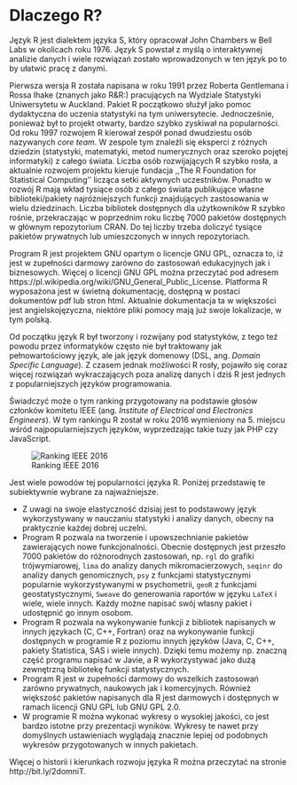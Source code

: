 # Dlaczego R? 
 
Język R jest dialektem języka S, który opracował John Chambers w Bell Labs w okolicach roku 1976. Język S powstał z myślą o interaktywnej analizie danych i wiele rozwiązań zostało wprowadzonych w ten język po to by ułatwić pracę z danymi.

Pierwsza wersja R została napisana w roku 1991 przez Roberta Gentlemana i Rossa Ihake (znanych jako R\&R:) pracujących na Wydziale Statystyki Uniwersytetu w Auckland. Pakiet R początkowo służył jako pomoc dydaktyczna do uczenia statystyki na tym uniwersytecie. Jednocześnie, ponieważ był to projekt otwarty, bardzo szybko zyskiwał na popularności. Od roku 1997 rozwojem R kierował zespół ponad dwudziestu osób nazywanych *core team*. W zespole tym znaleźli się eksperci z różnych dziedzin (statystyki, matematyki, metod numerycznych oraz szeroko pojętej informatyki) z całego świata. Liczba osób rozwijających R szybko rosła, a aktualnie rozwojem projektu kieruje fundacja ,,The R Foundation for Statistical Computing'' licząca setki aktywnych uczestników. Ponadto w rozwój R mają wkład tysiące osób z całego świata publikujące własne biblioteki/pakiety najróżniejszych funkcji znajdujących zastosowania w wielu dziedzinach. Liczba bibliotek dostępnych dla użytkowników R szybko rośnie, przekraczając w poprzednim roku liczbę 7000 pakietów dostępnych w głównym repozytorium CRAN. Do tej liczby trzeba doliczyć tysiące pakietów prywatnych lub umieszczonych w innych repozytoriach.

Program R jest projektem GNU opartym o licencje GNU GPL, oznacza to, iż jest w zupełności darmowy zarówno do zastosowań edukacyjnych jak i biznesowych. Więcej o licencji GNU GPL można przeczytać pod adresem https://pl.wikipedia.org/wiki/GNU_General_Public_License. 
Platforma R wyposażona jest w świetną dokumentację, dostępną w postaci dokumentów pdf lub stron html. Aktualnie dokumentacja ta w większości jest angielskojęzyczna, niektóre pliki pomocy mają już swoje lokalizacje, w tym polską.

Od początku język R był tworzony i rozwijany pod statystyków, z tego też powodu przez informatyków często nie był traktowany jak pełnowartościowy język, ale jak język domenowy (DSL, ang. *Domain Specific Language*). Z czasem jednak możliwości R rosły, pojawiło się coraz więcej rozwiązań wykraczających poza analizę danych i dziś R jest jednych z popularniejszych języków programowania.

Świadczyć może o tym ranking przygotowany na podstawie głosów członków komitetu IEEE (ang. *Institute of Electrical and Electronics Engineers*). W tym rankingu R został w roku 2016 wymieniony na 5. miejscu wśród najpopularniejszych języków, wyprzedzając takie tuzy jak PHP czy JavaScript.

![Ranking IEEE 2016](Mjc5MjI0Ng.png)

Jest wiele powodów tej popularności języka R. Poniżej przedstawię te subiektywnie wybrane za najważniejsze.

* Z uwagi na swoje elastyczność dzisiaj jest to podstawowy język wykorzystywany w nauczaniu statystyki i analizy danych, obecny na praktycznie każdej dobrej uczelni.
* Program R pozwala na tworzenie i upowszechnianie pakietów zawierających nowe funkcjonalności. Obecnie dostępnych jest przeszło 7000 pakietów do różnorodnych zastosowań, np. `rgl` do grafiki trójwymiarowej, `lima` do analizy danych mikromacierzowych, `seqinr` do analizy danych genomicznych, `psy` z funkcjami statystycznymi popularnie wykorzystywanymi w psychometrii, `geoR` z funkcjami geostatystycznymi, `Sweave` do generowania raportów w języku `LaTeX` i wiele, wiele innych. Każdy możne napisać swój własny pakiet i udostępnić go innym osobom.
* Program R pozwala na wykonywanie funkcji z bibliotek napisanych w innych językach (C, C++, Fortran) oraz na wykonywanie funkcji dostępnych w programie R z poziomu innych języków (Java, C, C++, pakiety Statistica, SAS i wiele innych). Dzięki temu możemy np. znaczną część programu napisać w Javie, a R wykorzystywać jako dużą zewnętrzną bibliotekę funkcji statystycznych.
* Program R jest w zupełności darmowy do wszelkich zastosowań zarówno prywatnych, naukowych jak i komercyjnych. Również większość pakietów napisanych dla R jest darmowych i dostępnych w ramach licencji GNU GPL lub GNU GPL 2.0. 
* W programie R można wykonać wykresy o wysokiej jakości, co jest bardzo istotne przy prezentacji wyników. Wykresy te nawet przy domyślnych ustawieniach wyglądają znacznie lepiej od podobnych wykresów przygotowanych w innych pakietach.

Więcej o historii i kierunkach rozwoju języka R można przeczytać na stronie http://bit.ly/2domniT.
